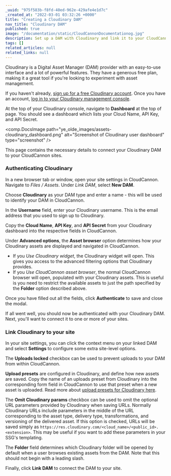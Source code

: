 ```yaml
---
_uuid: "975f583b-f8fd-40ed-962e-429afe4e1d7c"
_created_at: "2022-03-01 03:32:26 +0000"
title: "Creating a Cloudinary DAM"
nav_title: "Cloudinary DAM"
published: true
image: "/documentation/static/CloudCannonDocumentationog.jpg"
description: Set up a DAM with Cloudinary and link it to your CloudCannon Organization
tags: []
related_articles: null
related_links: null
---
```


Cloudinary is a Digital Asset Manager (DAM) provider with an easy-to-use interface and a lot of powerful features. They have a generous free plan, making it a great tool if you're looking to experiment with asset management.

If you haven't already, [sign up for a free Cloudinary account](https://cloudinary.com/users/register/free). Once you have an account, [log in to your Cloudinary management console](https://cloudinary.com/users/login).

At the top of your Cloudinary console, navigate to **Dashboard** at the top of page. You should see a dashboard which lists your Cloud Name, API Key, and API Secret.

<comp.DocsImage path="ye_olde_images/assets-cloudinary_dashboard.png" alt="Screenshot of Cloudinary user dashboard" type="screenshot" />

This page contains the necessary details to connect your Cloudinary DAM to your CloudCannon sites.

### Authenticating Cloudinary

In a new browser tab or window, open your site settings in CloudCannon. Navigate to *Files* */* *Assets*. Under *Link DAM*, select **New DAM**.

Choose **Cloudinary** as your DAM type and enter a name - this will be used to identify your DAM in CloudCannon.

In the **Username** field, enter your Cloudinary username. This is the email address that you used to sign up to Cloudinary.

Copy the **Cloud Name**, **API Key**, and **API Secret** from your Cloudinary dashboard into the respective fields in CloudCannon.

Under **Advanced options**, the **Asset browser** option determines how your Cloudinary assets are displayed and navigated in CloudCannon. 

* If you *Use Cloudinary widget*, the Cloudinary widget will open. This gives you access to the advanced filtering options that Cloudinary provides. 
* If you *Use CloudCannon asset browser*, the normal CloudCannon browser will open, populated with your Cloudinary assets. This is useful is you need to restrict the available assets to just the path specified by the **Folder** option described above.

Once you have filled out all the fields, click **Authenticate** to save and close the modal.

If all went well, you should now be authenticated with your Cloudinary DAM. Next, you'll want to connect it to one or more of your sites.

### Link Cloudinary to your site

In your site settings, you can click the context menu on your linked DAM and select **Settings** to configure some extra site-level options.

The **Uploads locked** checkbox can be used to prevent uploads to your DAM from within CloudCannon.

**Upload presets** are configured in Cloudinary, and define how new assets are saved. Copy the name of an uploads preset from Cloudinary into the corresponding form field in CloudCannon to use that preset when a new asset is uploaded.  Read more about [upload presets for Cloudinary here](https://cloudinary.com/documentation/upload_presets).

The **Omit Cloudinary params** checkbox can be used to omit the optional URL parameters provided by Cloudinary when saving URLs. Normally Cloudinary URLs include parameters in the middle of the URL corresponding to the asset type, delivery type, transformations, and versioning of the delivered asset. If this option is checked, URLs will be saved simply as `https://res.cloudinary.com/<cloud_name>/<public_id>.<extension>`. This may be useful if you want to add these parameters in your SSG's templating.

The **Folder** field determines which Cloudinary folder will be opened by default when a user browses existing assets from the DAM. Note that this should not begin with a leading slash.

Finally, click **Link DAM** to connect the DAM to your site.